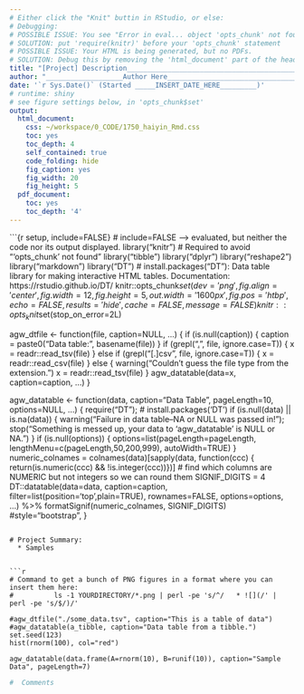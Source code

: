 ```yaml
---
# Either click the "Knit" buttin in RStudio, or else:
# Debugging:
# POSSIBLE ISSUE: You see "Error in eval... object 'opts_chunk' not found" when you Knit
# SOLUTION: put 'require(knitr)' before your 'opts_chunk' statement
# POSSIBLE ISSUE: Your HTML is being generated, but no PDFs.
# SOLUTION: Debug this by removing the 'html_document' part of the header. Then you'll get the real error message. If you're on a Mac, probably the issue is that you need TexLive for Mac (http://tug.org/mactex/ <-- takes a few hours to download)
title: "[Project] Description____________________________________________"
author: "___________________Author Here__________________________________"
date: '`r Sys.Date()` (Started _____INSERT_DATE_HERE_________)'
# runtime: shiny
# see figure settings below, in 'opts_chunk$set'
output:
  html_document:
    css: ~/workspace/0_CODE/1750_haiyin_Rmd.css
    toc: yes
    toc_depth: 4
    self_contained: true
    code_folding: hide
    fig_caption: yes
    fig_width: 20
    fig_height: 5 
  pdf_document:
    toc: yes
    toc_depth: '4'
---
```


```{r setup, include=FALSE} # include=FALSE --> evaluated, but neither the code nor its output displayed.
library("knitr") # Required to avoid "'opts_chunk' not found"
library("tibble")
library("dplyr")
library("reshape2")
library("markdown")
library("DT") # install.packages("DT"): Data table library for making interactive HTML tables. Documentation: https://rstudio.github.io/DT/
knitr::opts_chunk$set(dev='png', fig.align='center', fig.width=12, fig.height=5, out.width='1600px', fig.pos='htbp', echo=FALSE, results='hide', cache=FALSE, message=FALSE)
knitr::opts_knit$set(stop_on_error=2L)

agw_dtfile    <- function(file, caption=NULL, ...) {
  if (is.null(caption)) { caption = paste0("Data table: ", basename(file)) }
  if (grepl("[.](tsv|tab)", file, ignore.case=T)) {
    x = readr::read_tsv(file)
  } else if (grepl("[.]csv", file, ignore.case=T)) {
    x = readr::read_csv(file)
  } else {
    warning("Couldn't guess the file type from the extension.")
    x = readr::read_tsv(file)
  }
  agw_datatable(data=x, caption=caption, ...)
}

agw_datatable <- function(data, caption="Data Table", pageLength=10, options=NULL, ...) {
  require("DT"); # install.packages('DT')
  if (is.null(data) || is.na(data)) { warning("Failure in data table--NA or NULL was passed in!"); stop("Something is messed up, your data to 'agw_datatable' is NULL or NA.") }
  if (is.null(options)) { options=list(pageLength=pageLength, lengthMenu=c(pageLength,50,200,999), autoWidth=TRUE) }
  numeric_colnames = colnames(data)[sapply(data, function(ccc) { return(is.numeric(ccc) && !is.integer(ccc))})] # find which columns are NUMERIC but not integers so we can round them
  SIGNIF_DIGITS = 4
  DT::datatable(data=data, caption=caption, filter=list(position='top',plain=TRUE),  rownames=FALSE, options=options, ...) %>% formatSignif(numeric_colnames, SIGNIF_DIGITS)   #style="bootstrap",
}
```

# Project Summary:
  * Samples


```r

# Command to get a bunch of PNG figures in a format where you can insert them here:
#          ls -1 YOURDIRECTORY/*.png | perl -pe 's/^/   * ![](/' | perl -pe 's/$/)/'

#agw_dtfile("./some_data.tsv", caption="This is a table of data")
#agw_datatable(a_tibble, caption="Data table from a tibble.")
set.seed(123)
hist(rnorm(100), col="red")

agw_datatable(data.frame(A=rnorm(10), B=runif(10)), caption="Sample Data", pageLength=7)
```


```r
#  Comments
```



